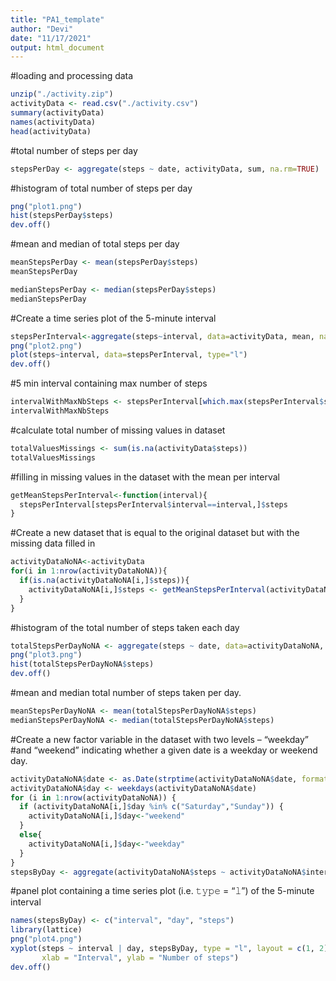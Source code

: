 ---
title: "PA1_template"
author: "Devi"
date: "11/17/2021"
output: html_document
---

#loading and processing data
```{r, echo = TRUE}
unzip("./activity.zip")
activityData <- read.csv("./activity.csv")
summary(activityData)
names(activityData)
head(activityData)
```

#total number of steps per day
```{r, echo = TRUE}
stepsPerDay <- aggregate(steps ~ date, activityData, sum, na.rm=TRUE)
```
#histogram of total number of steps per day
```{r, echo = TRUE}
png("plot1.png")
hist(stepsPerDay$steps)
dev.off()
```

#mean and median of total steps per day
```{r, echo = TRUE}
meanStepsPerDay <- mean(stepsPerDay$steps)
meanStepsPerDay

medianStepsPerDay <- median(stepsPerDay$steps)
medianStepsPerDay
```

#Create a time series plot of the 5-minute interval 
```{r, echo = TRUE}
stepsPerInterval<-aggregate(steps~interval, data=activityData, mean, na.rm=TRUE)
png("plot2.png")
plot(steps~interval, data=stepsPerInterval, type="l")
dev.off()
```

#5 min interval containing max number of steps
```{r, echo = TRUE}
intervalWithMaxNbSteps <- stepsPerInterval[which.max(stepsPerInterval$steps),]$interval
intervalWithMaxNbSteps
```

#calculate total number of missing values in dataset
```{r, echo = TRUE}
totalValuesMissings <- sum(is.na(activityData$steps))
totalValuesMissings
```

#filling in missing values in the dataset with the mean per interval
```{r, echo = TRUE}
getMeanStepsPerInterval<-function(interval){
  stepsPerInterval[stepsPerInterval$interval==interval,]$steps
}
```

#Create a new dataset that is equal to the original dataset but with the missing data filled in
```{r, echo = TRUE}
activityDataNoNA<-activityData
for(i in 1:nrow(activityDataNoNA)){
  if(is.na(activityDataNoNA[i,]$steps)){
    activityDataNoNA[i,]$steps <- getMeanStepsPerInterval(activityDataNoNA[i,]$interval)
  }
}
```


#histogram of the total number of steps taken each day
```{r, echo = TRUE}
totalStepsPerDayNoNA <- aggregate(steps ~ date, data=activityDataNoNA, sum)
png("plot3.png")
hist(totalStepsPerDayNoNA$steps)
dev.off()
```

#mean and median total number of steps taken per day.
```{r, echo = TRUE}
meanStepsPerDayNoNA <- mean(totalStepsPerDayNoNA$steps)
medianStepsPerDayNoNA <- median(totalStepsPerDayNoNA$steps)
```

#Create a new factor variable in the dataset with two levels – “weekday” 
#and “weekend” indicating whether a given date is a weekday or weekend day.
```{r, echo = TRUE}
activityDataNoNA$date <- as.Date(strptime(activityDataNoNA$date, format="%Y-%m-%d"))
activityDataNoNA$day <- weekdays(activityDataNoNA$date)
for (i in 1:nrow(activityDataNoNA)) {
  if (activityDataNoNA[i,]$day %in% c("Saturday","Sunday")) {
    activityDataNoNA[i,]$day<-"weekend"
  }
  else{
    activityDataNoNA[i,]$day<-"weekday"
  }
}
stepsByDay <- aggregate(activityDataNoNA$steps ~ activityDataNoNA$interval + activityDataNoNA$day, activityDataNoNA, mean)
```

#panel plot containing a time series plot (i.e. 𝚝𝚢𝚙𝚎 = “𝚕”) of the 5-minute interval
```{r, echo = TRUE}
names(stepsByDay) <- c("interval", "day", "steps")
library(lattice)
png("plot4.png")
xyplot(steps ~ interval | day, stepsByDay, type = "l", layout = c(1, 2), 
       xlab = "Interval", ylab = "Number of steps")
dev.off()
```
